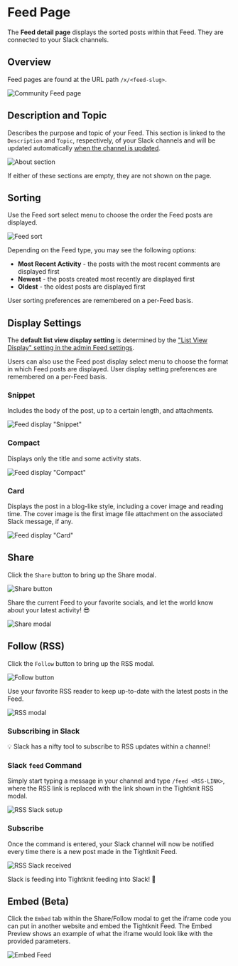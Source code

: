 
# Feed Page

The **Feed detail page** displays the sorted posts within that Feed. They are connected to your Slack channels.

## Overview

Feed pages are found at the URL path `/x/<feed-slug>`.

![Community Feed page](/tightknit-site/feed/feed.png)

## Description and Topic

Describes the purpose and topic of your Feed. This section is linked to the `Description` and `Topic`, respectively, of your Slack channels
and will be updated automatically [when the channel is updated](/basics/companion-site-sync-guide).

![About section](/tightknit-site/feed/about-section.png)

If either of these sections are empty, they are not shown on the page.

## Sorting

Use the Feed sort select menu to choose the order the Feed posts are displayed.

![Feed sort](/tightknit-site/feed/sorting.png)

Depending on the Feed type, you may see the following options:

- **Most Recent Activity** - the posts with the most recent comments are displayed first
- **Newest** - the posts created most recently are displayed first
- **Oldest** - the oldest posts are displayed first

User sorting preferences are remembered on a per-Feed basis.

## Display Settings

The **default list view display setting** is determined by the ["List View Display" setting in the admin Feed settings](/channels-and-feeds/manage-feeds).

Users can also use the Feed post display select menu to choose the format in which Feed posts are displayed. User display setting preferences are remembered on a per-Feed basis.

### Snippet

Includes the body of the post, up to a certain length, and attachments.

![Feed display "Snippet"](/tightknit-site/feed/display-snippet.png)

### Compact

Displays only the title and some activity stats.

![Feed display "Compact"](/tightknit-site/feed/display-compact.png)

### Card

Displays the post in a blog-like style, including a cover image and reading time. The cover image is the first image file attachment on the associated Slack message, if any.

![Feed display "Card"](/tightknit-site/feed/display-card.png)

## Share

Click the `Share` button to bring up the Share modal.

![Share button](/tightknit-site/feed/share-button.png)

Share the current Feed to your favorite socials, and let the world know about your latest activity! 😎

![Share modal](/tightknit-site/feed/share-modal.png)

## Follow (RSS)

Click the `Follow` button to bring up the RSS modal.

![Follow button](/tightknit-site/feed/follow-button.png)

Use your favorite RSS reader to keep up-to-date with the latest posts in the Feed.

![RSS modal](/tightknit-site/feed/rss-modal.png)

### Subscribing in Slack

💡 Slack has a nifty tool to subscribe to RSS updates within a channel!

<Steps>

### Slack `feed` Command

Simply start typing a message in your channel and type `/feed <RSS-LINK>`,
where the RSS link is replaced with the link shown in the Tightknit RSS modal.

![RSS Slack setup](/tightknit-site/feed/rss-slack1.png)

### Subscribe

Once the command is entered, your Slack channel will
now be notified every time there is a new post made in the Tightknit Feed.

![RSS Slack received](/tightknit-site/feed/rss-slack2.png)

Slack is feeding into Tightknit feeding into Slack! 🤯

</Steps>

## Embed (Beta)

Click the `Embed` tab within the Share/Follow modal to get the iframe code you can put in another website and embed the Tightknit Feed. The Embed Preview shows an example of what the iframe would look like with the provided parameters.

![Embed Feed](/tightknit-site/feed/embed-tab-feed.png)
